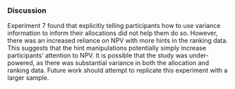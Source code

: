 ### Discussion

Experiment 7 found that explicitly telling participants how to use variance
information to inform their allocations did not help them do so. However,
there was an increased reliance on NPV with more hints in the ranking data. This
suggests that the hint manipulations potentially simply increase participants'
attention to NPV. It is possible that the study was under-powered, as there was
substantial variance in both the allocation and ranking data. Future work should
attempt to replicate this experiment with a larger sample.

